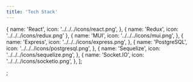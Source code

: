 ```yaml
---
title: 'Tech Stack'
---
```


  {
    name: 'React',
    icon: '../../../icons/react.png',
  },
  { name: 'Redux', icon: '../../../icons/redux.png' },
  {
    name: 'MUI',
    icon: '../../../icons/mui.png',
  },
  {
    name: 'Express',
    icon: '../../../icons/express.png',
  },
  {
    name: 'PostgreSQL',
    icon: '../../../icons/postgresql.png',
  },
  {
    name: 'Sequelize',
    icon: '../../../icons/sequelize.png',
  },
  {
    name: 'Socket.IO',
    icon: '../../../icons/socketio.png',
  },
];

;
